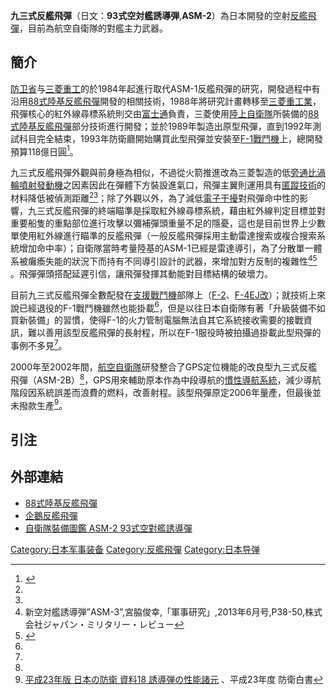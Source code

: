 {{Infobox Weapon
|name=九三式空射反艦飛彈 
|image=File:F-2B-T93ASM.jpg
|image_size=300px
|caption=九三式空射反艦飛彈 
|origin={{JAP}}
|type=[[反艦飛彈|反艦飛彈]]
<!-- 種類選擇 -->
|is_ranged=
|is_bladed=
|is_explosive=
|is_artillery=
|is_vehicle=
|is_missile=yes
|is_UK=
<!-- 服役記錄 -->
|service=1993 - 
|used_by={{JAP}}[[航空自衛隊|航空自衛隊]]
|wars= 
<!-- 生產歷史 -->
|designer=[[防衛廳技術研究本部|防衛廳技術研究本部]]、[[三菱重工業|三菱重工業]] 
|design_date=1984 -1992
|manufacturer=[[三菱重工業|三菱重工業]]
|unit_cost=1.5億[[日圓|日圓]]／枚
|production_date=
|number= 
|variants=
<!-- 基本規格 -->
|spec_label=
|weight=530公斤
|length=4公尺
|part_length= 
|width=1.2公尺
|height=
|diameter=35公分<ref name="TRDI50">{{Cite web |url=http://www.mod.go.jp/trdi/data/50years.html |title=技術研究本部50年史 P196-198 |accessdate=2014-04-27 |archive-date=2010-07-27 |archive-url=https://web.archive.org/web/20100727154710/http://www.mod.go.jp/trdi/data/50years.html |dead-url=no }}</ref>
|crew=
<!-- 投射武器規格 --> 
|cartridge= 
|caliber=
|action= 
|rate= 
|velocity= 
|range= 
|max_range= 
|feed= 
|sights= 
<!-- 火炮規格 -->
|breech=
|recoil=
|carriage=
|elevation=
|traverse=
<!-- 刃器規格 --> 
|blade_type=
|hilt_type=
|sheath_type=
|head_type=
|haft_type=
<!-- 爆炸物內填炸藥規格 --> 
|filling=PBX炸藥
|filling_weight=100[[公斤|公斤]]
|detonation=
|yield=
<!-- 車輛／飛彈 規格 -->
|armour=
|primary_armament=
|secondary_armament=
|engine=三菱TJM2[[渦輪噴射發動機|渦輪噴射發動機]]<ref name="TRDI50"/><ref name="kawamae2006">「F-1の誘導兵器とFCS」,川前久和,世界の傑作機No117　三菱F-1,P42-47,文林堂,2006年</ref>
|engine_power=
|transmission=
|payload_capacity=
|fuel_capacity=
|pw_ratio=
|suspension=
|clearance=
|vehicle_range=170公里以上（92英哩）
|speed= 0.93 [[馬赫|馬赫]]<br />（1150公里/小時）
|guidance=慣性導航（B型後採GPS與慣性複合導航）、終端[[紅外線|紅外線]]導引
}}
'''九三式反艦飛彈'''（日文：'''93式空対艦誘導弾''','''ASM-2'''）為日本開發的空射[[反艦飛彈|反艦飛彈]]，目前為航空自衛隊的對艦主力武器。

==簡介==
[[防卫省|防卫省]]与[[三菱重工业|三菱重工]]的{{tsl|ja|技術研究本部|技术研究本部}}於1984年起進行取代ASM-1反艦飛彈的研究，開發過程中有沿用[[88式陸基反艦飛彈|88式陸基反艦飛彈]]開發的相關技術，1988年將研究計畫轉移至[[三菱重工業|三菱重工業]]，飛彈核心的紅外線尋標系統則交由[[富士通|富士通]]負責，三菱使用[[陸上自衛隊|陸上自衛隊]]所裝備的[[88式陸基反艦飛彈|88式陸基反艦飛彈]]部分技術進行開發；並於1989年製造出原型飛彈，直到1992年測試科目完全結束，1993年防衛廳開始購買此型飛彈並安裝至[[F-1戰鬥機|F-1戰鬥機]]上，總開發預算118億日圓<ref>{{Cite web |url=http://www.mod.go.jp/j/approach/agenda/meeting/seisan/sonota/pdf/05/001.pdf |title=誘導武器の開発・調達の現状　平成23年5月　防衛省経理装備局システム装備課 |accessdate=2014-04-27 |archive-date=2013-01-27 |archive-url=https://web.archive.org/web/20130127113209/http://www.mod.go.jp/j/approach/agenda/meeting/seisan/sonota/pdf/05/001.pdf |dead-url=no }}</ref>。

九三式反艦飛彈外觀與前身{{tsl|ja|80式空対艦誘導弾|八十式反艦飛彈}}極為相似，不過從火箭推進改為三菱製造的低[[旁通比|旁通比]][[渦輪噴射發動機|渦輪噴射發動機]]之因素因此在彈體下方裝設進氣口，飛彈主翼則運用具有[[低可偵測性技術|匿蹤技術]]的材料降低被偵測距離<ref name="TRDI50"/><ref name="kawamae2006"/>；除了外觀以外，為了減低[[電子干擾|電子干擾]]對飛彈命中性的影響，九三式反艦飛彈的終端瞄準是採取紅外線尋標系統，藉由紅外線判定目標並對重要船隻的重點部位進行攻擊以彌補彈頭重量不足的隱憂，這也是目前世界上少數單使用紅外線進行瞄準的反艦飛彈（一般反艦飛彈採用主動雷達搜索或複合搜索系統增加命中率）；自衛隊當時考量陸基的ASM-1已經是雷達導引，為了分散單一體系被癱瘓失能的狀況下而持有不同導引設計的武器，來增加對方反制的複雜性<ref name="miyawaki2013">新空対艦誘導弾”ASM-3”,宮脇俊幸,「軍事研究」,2013年6月号,P38-50,株式会社ジャパン・ミリタリー・レビュー</ref><ref>{{Cite web |url=http://www.mod.go.jp/j/approach/hyouka/seisaku/results/14/jizen/youshi/07.pdf |title=政策評価書（要旨）（事前の事業評価）事業名 新空対艦誘導弾(XASM-3)平成14年 |accessdate=2014-10-24 |archive-date=2016-03-08 |archive-url=https://web.archive.org/web/20160308033736/http://www.mod.go.jp/j/approach/hyouka/seisaku/results/14/jizen/youshi/07.pdf |dead-url=no }}</ref>
。飛彈彈頭搭配延遲引信，讓飛彈發揮其動能對目標結構的破壞力。

目前九三式反艦飛彈全數配發在[[支援戰鬥機|支援戰鬥機]]部隊上（[[F-2戰鬥機|F-2]]、[[F-4戰鬥機|F-4EJ改]]）；就技術上來說已經退役的F-1戰鬥機雖然也能掛載<ref name="TRDI50"/>，但是以往日本自衛隊有著「升級裝備不如買新裝備」的習慣，使得F-1的火力管制電腦無法自其它系統接收需要的接戰資訊，難以善用該型反艦飛彈的長射程，所以在F-1服役時被拍攝過掛載此型飛彈的事例不多見<ref name="kawamae2006"/>。

2000年至2002年間，[[航空自衛隊|航空自衛隊]]研發整合了GPS定位機能的改良型九三式反艦飛彈（ASM-2B）<ref name="miyawaki2013"/>，GPS用來輔助原本作為中段導航的[[慣性導航系統|慣性導航系統]]，減少導航階段因系統誤差而浪費的燃料，改善射程。該型飛彈原定2006年量產，但最後並未撥款生產<ref>[http://shop.gyosei.jp/contents/cs/info/5180953/dl/boei23epubDL.html 平成23年版 日本の防衛 資料18 誘導弾の性能諸元] {{Wayback|url=http://shop.gyosei.jp/contents/cs/info/5180953/dl/boei23epubDL.html |date=20150804011556 }}、平成23年度 防衛白書</ref>。

==引注==
{{Reflist}}

== 外部連結 ==
*[[88式陸基反艦飛彈|88式陸基反艦飛彈]]
*[[企鵝反艦飛彈|企鵝反艦飛彈]]
* [http://rightwing.sakura.ne.jp/equipment/jasdf/weapons/asm2/asm2.html 自衛隊裝備圖鑑 ASM-2 93式空對艦誘導彈]{{Wayback|url=http://rightwing.sakura.ne.jp/equipment/jasdf/weapons/asm2/asm2.html |date=20080127120813 }}{{ja}}

[[Category:日本军事装备|Category:日本军事装备]]
[[Category:反艦飛彈|Category:反艦飛彈]]
[[Category:日本导弹|Category:日本导弹]]